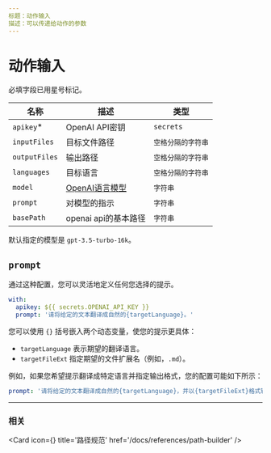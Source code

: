 ```yaml
---
标题：动作输入
描述：可以传递给动作的参数
---
```



# 动作输入

必填字段已用星号标记。

| 名称          | 描述                                                               | 类型               |
| ------------- | ------------------------------------------------------------------ | ------------------ |
| `apikey`\*    | OpenAI API密钥                                                     | `secrets`          |
| `inputFiles`  | 目标文件路径                                                       | `空格分隔的字符串` |
| `outputFiles` | 输出路径                                                           | `空格分隔的字符串` |
| `languages`   | 目标语言                                                           | `空格分隔的字符串` |
| `model`       | [OpenAI语言模型](https://platform.openai.com/docs/models/overview) | `字符串`           |
| `prompt`      | 对模型的指示                                                       | `字符串`           |
| `basePath`    | openai api的基本路径                                               | `字符串`           |

默认指定的模型是 `gpt-3.5-turbo-16k`。

## `prompt`

通过这种配置，您可以灵活地定义任何您选择的提示。

```yaml
with:
  apikey: ${{ secrets.OPENAI_API_KEY }}
  prompt: '请将给定的文本翻译成自然的{targetLanguage}。'
```

您可以使用 `{}` 括号嵌入两个动态变量，使您的提示更具体：

- `targetLanguage` 表示期望的翻译语言。
- `targetFileExt` 指定期望的文件扩展名（例如，`.md`）。

例如，如果您希望提示翻译成特定语言并指定输出格式，您的配置可能如下所示：

```yaml
prompt: '请将给定的文本翻译成自然的{targetLanguage}，并以{targetFileExt}格式输出。'
```

---

### 相关

<Card
  icon={<BookOpenIcon />}
  title='路径规范'
  href='/docs/references/path-builder'
/>
